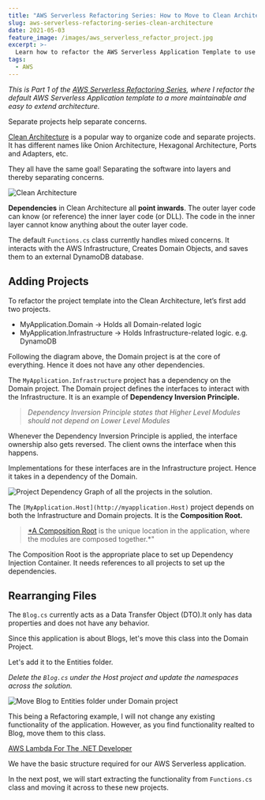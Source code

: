 ```yaml
---
title: "AWS Serverless Refactoring Series: How to Move to Clean Architecture?"
slug: aws-serverless-refactoring-series-clean-architecture
date: 2021-05-03
feature_image: /images/aws_serverless_refactor_project.jpg
excerpt: >-
  Learn how to refactor the AWS Serverless Application Template to use Clean Architecture. Following the Dependency Inversion Principle, we will create diferent projects to separate concerns.
tags:
  - AWS
---
```

_This is Part 1 of the [AWS Serverless Refactoring Series](/blog/aws-serverless-refactoring-series/), where I refactor the default AWS Serverless Application template to a more maintainable and easy to extend architecture._

Separate projects help separate concerns.

[Clean Architecture](https://blog.cleancoder.com/uncle-bob/2012/08/13/the-clean-architecture.html) is a popular way to organize code and separate projects. It has different names like Onion Architecture, Hexagonal Architecture, Ports and Adapters, etc.

They all have the same goal! Separating the software into layers and thereby separating concerns.

![Clean Architecture](/images/clean_architecture.jpg)

**Dependencies** in Clean Architecture all **point inwards**. The outer layer code can know (or reference) the inner layer code (or DLL). The code in the inner layer cannot know anything about the outer layer code.

The default `Functions.cs` class currently handles mixed concerns. It interacts with the AWS Infrastructure, Creates Domain Objects, and saves them to an external DynamoDB database.

## Adding Projects

To refactor the project template into the Clean Architecture, let’s first add two projects.

-   MyApplication.Domain → Holds all Domain-related logic
-   MyApplication.Infrastructure → Holds Infrastructure-related logic. e.g. DynamoDB

Following the diagram above, the Domain project is at the core of everything. Hence it does not have any other dependencies.

The `MyApplication.Infrastructure` project has a dependency on the Domain project. The Domain project defines the interfaces to interact with the Infrastructure. It is an example of **Dependency Inversion Principle.**

> _Dependency Inversion Principle states that Higher Level Modules should not depend on Lower Level Modules_

Whenever the Dependency Inversion Principle is applied, the interface ownership also gets reversed. The client owns the interface when this happens.

Implementations for these interfaces are in the Infrastructure project. Hence it takes in a dependency of the Domain.

![Project Dependency Graph of all the projects in the solution.](/images/aws_serverless_refactor_project_graph.jpg)

The `[MyApplication.Host](http://myapplication.Host)` project depends on both the Infrastructure and Domain projects. It is the **Composition Root.**

> [\*A Composition Root](https://blog.ploeh.dk/2011/07/28/CompositionRoot) is the unique location in the application, where the modules are composed together.\*"

The Composition Root is the appropriate place to set up Dependency Injection Container. It needs references to all projects to set up the dependencies.

## Rearranging Files

The `Blog.cs` currently acts as a Data Transfer Object (DTO).It only has data properties and does not have any behavior.

Since this application is about Blogs, let's move this class into the Domain Project.  

Let's add it to the Entities folder.

_Delete the `Blog.cs` under the Host project and update the namespaces across the solution._

![Move Blog to Entities folder under Domain project](/images/aws_serverless_refactor_entities.jpg)

This being a Refactoring example, I will not change any existing functionality of the application. However, as you find functionality realted to Blog, move them to this class.

[AWS Lambda For The .NET Developer](https://www.udemy.com/course/aws-lambda-dotnet/?referralCode=981481B991C2890BD448)

We have the basic structure required for our AWS Serverless application.

In the next post, we will start extracting the functionality from `Functions.cs` class and moving it across to these new projects.